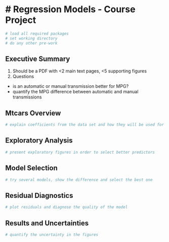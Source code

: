 # Regression Models - Course Project
==================================

```r
# load all required packages
# set working directory
# do any other pre-work
```

## Executive Summary
1. Should be a PDF with <2 main text pages, <5 supporting figures
2. Questions
- is an automatic or manual transmission better for MPG?
- quantify the MPG difference between automatic and manual transmissions

## Mtcars Overview
```r
# explain coefficients from the data set and how they will be used for prediction
```

## Exploratory Analysis
```r
# present exploratory figures in order to select better predictors
```

## Model Selection
```r
# try several models, show the difference and select the best one
```

## Residual Diagnostics
```r
# plot residuals and diagnose the quality of the model
```

## Results and Uncertainties
```r
# quantify the uncertainty in the figures
```
